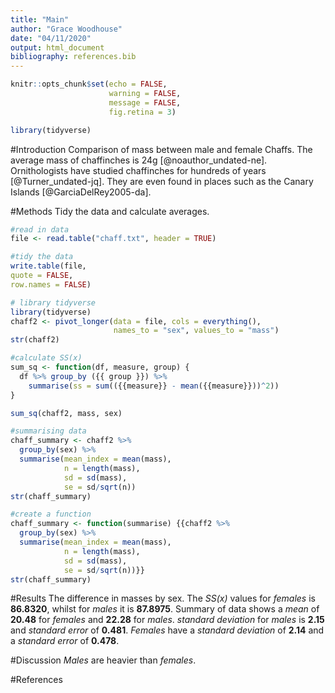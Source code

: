 ```yaml
---
title: "Main"
author: "Grace Woodhouse"
date: "04/11/2020"
output: html_document
bibliography: references.bib
---
```


```r
knitr::opts_chunk$set(echo = FALSE,
                      warning = FALSE,
                      message = FALSE,
                      fig.retina = 3)
```

```r
library(tidyverse)
```

#Introduction
Comparison of mass between male and female Chaffs. The average mass of chaffinches is 24g [@noauthor_undated-ne]. Ornithologists have studied chaffinches for hundreds of years [@Turner_undated-jq]. They are even found in places such as the Canary Islands [@GarciaDelRey2005-da]. 

#Methods
Tidy the data and calculate averages.

```r
#read in data
file <- read.table("chaff.txt", header = TRUE)

#tidy the data
write.table(file,
quote = FALSE,
row.names = FALSE)

# library tidyverse 
library(tidyverse)
chaff2 <- pivot_longer(data = file, cols = everything(),
                       names_to = "sex", values_to = "mass")
str(chaff2)

#calculate SS(x)
sum_sq <- function(df, measure, group) {
  df %>% group_by ({{ group }}) %>% 
    summarise(ss = sum(({{measure}} - mean({{measure}}))^2))
}

sum_sq(chaff2, mass, sex)

#summarising data
chaff_summary <- chaff2 %>% 
  group_by(sex) %>%
  summarise(mean_index = mean(mass),
            n = length(mass),
            sd = sd(mass),
            se = sd/sqrt(n))
str(chaff_summary)

#create a function
chaff_summary <- function(summarise) {{chaff2 %>% 
  group_by(sex) %>%
  summarise(mean_index = mean(mass),
            n = length(mass),
            sd = sd(mass),
            se = sd/sqrt(n))}}
str(chaff_summary)
```

#Results 
The difference in masses by sex. The *SS(x)* values for *females* is **86.8320**, whilst for *males* it is **87.8975**.
Summary of data shows a *mean* of **20.48** for *females* and **22.28** for *males*. *standard deviation* for *males* is **2.15**  and *standard error* of **0.481**. 
*Females* have a *standard deviation* of **2.14** and a *standard error* of **0.478**.

#Discussion
*Males* are heavier than *females*.

#References 

